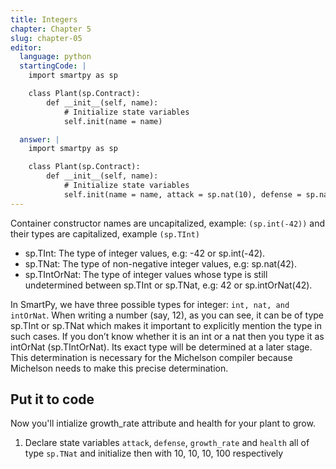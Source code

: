 ```yaml
---
title: Integers
chapter: Chapter 5
slug: chapter-05
editor:
  language: python
  startingCode: |
    import smartpy as sp

    class Plant(sp.Contract):
        def __init__(self, name):
            # Initialize state variables
            self.init(name = name) 

  answer: |  
    import smartpy as sp

    class Plant(sp.Contract):
        def __init__(self, name):
            # Initialize state variables
            self.init(name = name, attack = sp.nat(10), defense = sp.nat(10), growth_rate = sp.nat(10), health = sp.nat(100))
---
```


Container constructor names are uncapitalized, example: `(sp.int(-42))` and their types are capitalized, example `(sp.TInt)`

 - sp.TInt: The type of integer values, e.g: -42 or sp.int(-42).
 - sp.TNat: The type of non-negative integer values, e.g: sp.nat(42).
 - sp.TIntOrNat: The type of integer values whose type is still undetermined between sp.TInt or sp.TNat, e.g: 42 or sp.intOrNat(42).

In SmartPy, we have three possible types for integer: `int, nat, and intOrNat`. When writing a number (say, 12), as you can see, it can be of type sp.TInt or sp.TNat which makes it important to explicitly mention the type in such cases. If you don’t know whether it is an int or a nat then you type it as intOrNat (sp.TIntOrNat). Its exact type will be determined at a later stage. This determination is necessary for the Michelson compiler because Michelson needs to make this precise determination.

## Put it to code

Now you'll intialize growth_rate attribute and health for your plant to grow.

1) Declare state variables `attack`, `defense`, `growth_rate` and `health` all of type `sp.TNat` and initialize then with 10, 10, 10, 100 respectively


